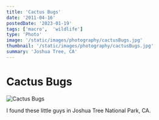 ```yaml
---
title: 'Cactus Bugs'
date: '2011-04-16'
postedDate: '2023-01-19'
tags: ['macro',  'wildlife']
type: 'Photo'
image: '/static/images/photography/cactusBugs.jpg'
thumbnail: '/static/images/photography/cactusBugs.jpg'
summary: 'Joshua Tree, CA'
---
```


# Cactus Bugs

![Cactus Bugs](/static/images/photography/cactusBugs.jpg)

I found these little guys in Joshua Tree National Park, CA.
